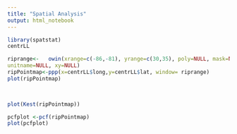 ---
title: "Spatial Analysis"
output: html_notebook
---
```{r}

library(spatstat)
centrLL
```


```{r}
riprange<-   owin(xrange=c(-86,-81), yrange=c(30,35), poly=NULL, mask=NULL,
unitname=NULL, xy=NULL)
ripPointmap<-ppp(x=centrLL$long,y=centrLL$lat, window= riprange)
plot(ripPointmap)

 

plot(Kest(ripPointmap))

```
```{r}
pcfplot <-pcf(ripPointmap)
plot(pcfplot)

```